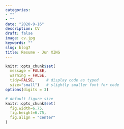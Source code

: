 ```yaml
---
categories:
- ""
- ""
date: "2020-9-16"
description: CV
draft: false
image: cv.jpg
keywords: ""
slug: blog7
title: Resume - Jun XING
---
```


```r
knitr::opts_chunk$set(
  message = FALSE, 
  warning = FALSE, 
  tidy=FALSE,     # display code as typed
  size="small")   # slightly smaller font for code
options(digits = 3)

# default figure size
knitr::opts_chunk$set(
  fig.width=6.75, 
  fig.height=6.75,
  fig.align = "center"
)
```


